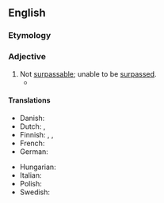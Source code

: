 ==English==

===Etymology===
{{prefix|en|un|surpassable}}

===Adjective===
{{en-adj}}

# Not [[surpassable]]; unable to be [[surpass]]ed.
#* {{RQ:Grahame Wind in the Willows|passage=On either side of them, as they glided onwards, the rich meadow-grass seemed that [[morning]] of a freshness and a greenness '''unsurpassable'''. Never had they noticed the roses so vivid, the willow-herb so [[riotous]], the meadow-sweet so odorous and [[pervading]].}}

====Translations====
{{trans-top-also|not surpassable|unsurpassed}}
* Danish: {{t|da|uovertræffelig}}
* Dutch: {{t+|nl|onovertrefbaar}}, {{t+|nl|onoverkomelijk}}
* Finnish: {{t+|fi|ylittämätön}}, {{t+|fi|ylivoimainen}}, {{t+|fi|voittamaton}}
* French: {{t+|fr|insurpassable}}
* German: {{t+|de|unübertrefflich}}
{{trans-mid}}
* Hungarian: {{t+|hu|felülmúlhatatlan}}
* Italian: {{t|it|insorpassabile}}
* Polish: {{t|pl|[[nie]] [[do]] [[przewyższanie|przewyższania]]}}
* Swedish: {{t|sv|oöverträfflig}}
{{trans-bottom}}